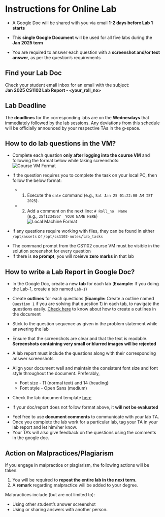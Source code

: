 # Instructions for Online Lab

- A Google Doc will be shared with you via email **1-2 days before Lab 1 starts**

- This **single Google Document** will be used for all five labs during the **Jan 2025 term**  

- You are required to answer each question with a **screenshot and/or text answer**, as per the question's requirements

::: {.callout-note appearance="simple" collapse="false"}
## Find your Lab Doc
Check your student email inbox for an email with the subject:  
**Jan 2025 CS1102 Lab Report - \<your_roll_no\>**  
:::

:::{.callout-warning icon="false"}
## Lab Deadline 

The **deadlines** for the corresponding labs are on the **Wednesdays** that immediately followed by the lab sessions. 
Any deviations from this schedule will be officially announced by your respective TAs in the g-space.
:::

## How to do lab questions in the VM?

- Complete each question **only after logging into the course VM** and following the format below while taking screenshots:  
![Course VM Format](/images/course_vm_format.png)

- If the question requires you to complete the task on your local PC, then follow the below format:
  - 1. Execute the `date` command (e.g., `Sat Jan 25 01:22:00 AM IST 2025`).  
  - 2. Add a comment on the next line: `# Roll_no  Name`  
     (e.g., `25f1234567  YOUR NAME HERE`)  
![Local Machine Format](/images/local_machine_format.png)  

- If any questions require working with files, they can be found in either `/opt/assets` or `/opt/cs1102-notes/lab_tasks`

:::{.callout-important}
- The command prompt from the CS1102 course VM must be visible in the solution screenshot for every question
- If there is **no prompt**, you will rceieve **zero marks** in that lab
:::

## How to write a Lab Report in Google Doc?

- In the Google Doc, create a new **tab** for each lab (**Example:** If you doing the Lab-1, create a tab named `Lab-1`)

- Create **outlines** for each questions (**Example:** Create a outline named `Question 1` if you are solving that question 1) in each tab, to navigate the questions easily.
<a href="https://support.google.com/docs/answer/6367684" target="_blank">Check here</a> to know about how to create a outlines in the document

- Stick to the question sequence as given in the problem statement while answering the lab

- Ensure that the screenshots are clear and that the text is readable. **Screenshots containing very small or blurred images will be rejected**

- A lab report must include the questions along with their corresponding answer screenshots

- Align your document well and maintain the consistent font size and font style throughout the document. Preferably,
  - Font size - 11 (normal text) and 14 (heading)
  - Font style - Open Sans (medium)

- Check the lab document template <a href="https://docs.google.com/document/d/1eZgtEsdIuF7y-Zke77vuuhViF-WESWzALyI_9OXGBdY/view" target="_blank">here</a>

:::{.callout-important}
- If your doc/report does not follow format above, it **will not be evaluated**
:::

:::{.callout-tip}
- Feel free to use **document comments** to communicate with your lab TA. 
- Once you complete the lab work for a particular lab, tag your TA in your lab report and let him/her know.
- Your TA's will also give feedback on the questions using the comments in the google doc.
:::

## **Action on Malpractices/Plagiarism**

If you engage in malpractice or plagiarism, the following actions will be taken:

1. You will be required to **repeat the entire lab in the next term.**  
2. A **remark** regarding malpractice will be added to your degree.  

Malpractices include (but are not limited to):  

- Using other student's answer screenshot
- Using or sharing answers with another person.  
 